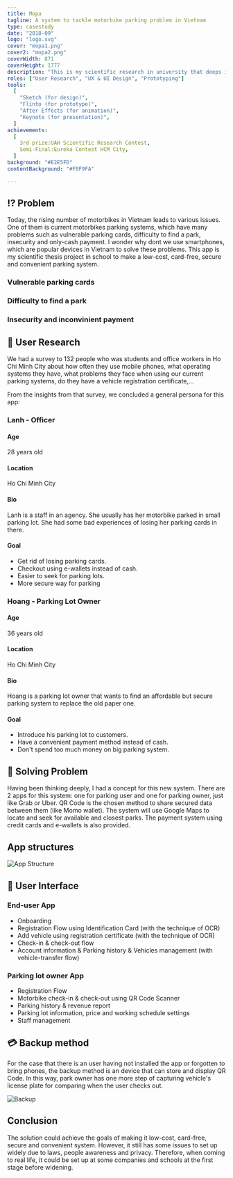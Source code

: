 ```yaml
---
title: Mopa
tagline: A system to tackle motorbike parking problem in Vietnam
type: casestudy
date: "2018-09"
logo: "logo.svg"
cover: "mopa1.png"
cover2: "mopa2.png"
coverWidth: 871
coverHeight: 1777
description: "This is my scientific research in university that deeps in the motorbike parking problem in Vietnam to create a solution for that issue."
roles: ["User Research", "UX & UI Design", "Prototyping"]
tools:
  [
    "Sketch (for design)",
    "Flinto (for prototype)",
    "After Effects (for animation)",
    "Keynote (for presentation)",
  ]
achievements:
  [
    3rd prize:UAH Scientific Research Contest,
    Semi-Final:Eureka Contest HCM City,
  ]
background: "#E2E5FD"
contentBackground: "#F8F9FA"

---
```


## ⁉️ Problem

Today, the rising number of motorbikes in Vietnam leads to various issues. One of them is current motorbikes parking systems, which have many problems such as vulnerable parking cards, difficulty to find a park, insecurity and only-cash payment. I wonder why dont we use smartphones, which are popular devices in Vietnam to solve these problems. This app is my scientific thesis project in school to make a low-cost, card-free, secure and convenient parking system.

<Grid>
<Col spanLg="4">
<EmojiBox emoji="🎟">

### Vulnerable parking cards

</EmojiBox>
</Col>
<Col spanLg="4">
<EmojiBox emoji="🅿️">

### Difficulty to find a park

</EmojiBox>
</Col>
<Col spanLg="4">
<EmojiBox emoji="💵">

### Insecurity and inconvinient payment

</EmojiBox>
</Col>
</Grid>


## 🧑 User Research

We had a survey to 132 people who was students and office workers in Ho Chi Minh City about how often they use mobile phones, what operating systems they have, what problems they face when using our current parking systems, do they have a vehicle registration certificate,…

From the insights from that survey, we concluded a general persona for this app:

<Grid>


<Col spanLg="6">
<Persona image="persona-1.jpg" layout={2}>

### Lanh - Officer

#### Age

28 years old

#### Location

Ho Chi Minh City

#### Bio

Lanh is a staff in an agency. She usually has her motorbike parked in small parking lot. She had some bad experiences of losing her parking cards in there.

#### Goal

- Get rid of losing parking cards.
- Checkout using e-wallets instead of cash.
- Easier to seek for parking lots.
- More secure way for parking

</Persona>
</Col>


<Col spanLg="6">
<Persona image="persona-2.jpg" layout={2}>


### Hoang - Parking Lot Owner

#### Age

36 years old

#### Location

Ho Chi Minh City
  
#### Bio

Hoang is a parking lot owner that wants to find an affordable but secure parking system to replace the old paper one.

#### Goal

- Introduce his parking lot to customers.
- Have a convenient payment method instead of cash.
- Don't spend too much money on big parking system.

</Persona>
</Col>


</Grid>


## 🧠 Solving Problem

Having been thinking deeply, I had a concept for this new system. There are 2 apps for this system: one for parking user and one for parking owner, just like Grab or Uber. QR Code is the chosen method to share secured data between them (like Momo wallet). The system will use Google Maps to locate and seek for available and closest parks. The payment system using credit cards and e-wallets is also provided.

<FullWidth>
<Figure caption='The concept explained video'>
  <VideoBox><Vimeo id="367552910" /></VideoBox>
</Figure>
</FullWidth>

## App structures

<FullWidth>


<Image src="structure.png" alt="App Structure" width={2240} height={3174} />

</FullWidth>


## 📱 User Interface

<FullWidth>
<Box>
<Grid className="mopa-grid items-center">
<Col spanLg="7" className="lg:p-8">


### End-user App

- Onboarding
- Registration Flow using Identification Card (with the technique of OCR)
- Add vehicle using registration certificate (with the technique of OCR)
- Check-in & check-out flow
- Account information & Parking history & Vehicles management (with vehicle-transfer flow)

</Col>


<Col spanLg="5" className="player">
  <Vimeo id="367552765" ratio="130" />
</Col>

</Grid>
</Box>
</FullWidth>

<FullWidth>
<Box>
<Grid className="mopa-grid items-center">
<Col spanLg="7" className="lg:p-8">


### Parking lot owner App

- Registration Flow
- Motorbike check-in & check-out using QR Code Scanner
- Parking history & revenue report
- Parking lot information, price and working schedule settings
- Staff management

</Col>
<Col spanLg="5" className="player">
<Vimeo id="367552851" ratio="130" />
</Col>
</Grid>
</Box>
</FullWidth>



## 💳 Backup method

<FullWidth>
<Box>
<Grid className="mopa-grid items-center">
<Col spanLg="7" className="lg:p-8">


For the case that there is an user having not installed the app or forgotten to bring phones, the backup method is an device that can store and display QR Code. In this way, park owner has one more step of capturing vehicle's license plate for comparing when the user checks out.

</Col>
<Col spanLg="5" className="player">


<Image src="backup.png" alt="Backup" width={1082} height={721} />

</Col>
</Grid>
</Box>
</FullWidth>

## Conclusion

The solution could achieve the goals of making it low-cost, card-free, secure and convenient system. However, it still has some issues to set up widely due to laws, people awareness and privacy. Therefore, when coming to real life, it could be set up at some companies and schools at the first stage before widening.
